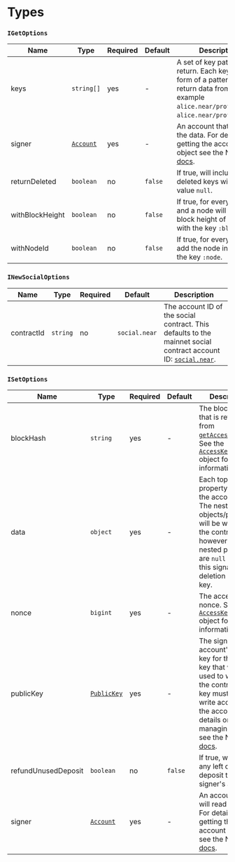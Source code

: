 
# Types

<TOCInline
  maxHeadingLevel={4}
  toc={toc}
/>

### `IGetOptions`

| Name            | Type                                                                                     | Required | Default | Description                                                                                                                                                  |
|-----------------|------------------------------------------------------------------------------------------|----------|---------|--------------------------------------------------------------------------------------------------------------------------------------------------------------|
| keys            | `string[]`                                                                               | yes      | -       | A set of key patterns to return. Each key is in the form of a pattern to return data from. For example `alice.near/profile/**` or `alice.near/profile/name`. |
| signer          | [`Account`](https://near.github.io/near-api-js/classes/near_api_js.account.Account.html) | yes      | -       | An account that will read the data. For details on getting the account object see the NEAR API [docs](https://docs.near.org/tools/near-api-js/account).      |
| returnDeleted   | `boolean`                                                                                | no       | `false` | If true, will include deleted keys with the value `null`.                                                                                                    |
| withBlockHeight | `boolean`                                                                                | no       | `false` | If true, for every value and a node will add the block height of the data with the key `:block`.                                                             |
| withNodeId      | `boolean`                                                                                | no       | `false` | If true, for every node will add the node index with the key `:node`.                                                                                        |

### `INewSocialOptions`

| Name       | Type     | Required | Default       | Description                                                                                                                                                 |
|------------|----------|----------|---------------|-------------------------------------------------------------------------------------------------------------------------------------------------------------|
| contractId | `string` | no       | `social.near` | The account ID of the social contract. This defaults to the mainnet social contract account ID: [`social.near`](https://nearblocks.io/address/social.near). |

### `ISetOptions`

| Name                | Type                                                                                       | Required | Default | Description                                                                                                                                                                                                                                                                                                  |
|---------------------|--------------------------------------------------------------------------------------------|----------|---------|--------------------------------------------------------------------------------------------------------------------------------------------------------------------------------------------------------------------------------------------------------------------------------------------------------------|
| blockHash           | `string`                                                                                   | yes      | -       | The block hash that is returned from [`getAccessKeys()`](https://near.github.io/near-api-js/classes/near_api_js.account.Account.html#getAccessKeys). See the [`AccessKeyView`](https://near.github.io/near-api-js/interfaces/near_api_js.providers_provider.AccessKeyView.html) object for more information. |
| data                | `object`                                                                                   | yes      | -       | Each top-level property must be the account ID. The nested objects/properties will be written to the contract, however, if any nested properties are `null` values, this signals a deletion of that key.                                                                                                     |
| nonce               | `bigint`                                                                                   | yes      | -       | The access key's nonce. See the [`AccessKeyView`](https://near.github.io/near-api-js/interfaces/near_api_js.providers_provider.AccessKeyView.html) object for more information.                                                                                                                              |
| publicKey           | [`PublicKey`](https://near.github.io/near-api-js/classes/near_api_js.utils.PublicKey.html) | yes      | -       | The signer account's public key for the access key that will be used to write to the contract. The key must have write access for the account. For details on managing keys see the NEAR API [docs](https://docs.near.org/tools/near-api-js/account#access-keys).                                            |
| refundUnusedDeposit | `boolean`                                                                                  | no       | `false` | If true, will refund any left over deposit to the signer's account.                                                                                                                                                                                                                                          |
| signer              | [`Account`](https://near.github.io/near-api-js/classes/near_api_js.account.Account.html)   | yes      | -       | An account that will read the data. For details on getting the account object see the NEAR API [docs](https://docs.near.org/tools/near-api-js/account).                                                                                                                                                      |

